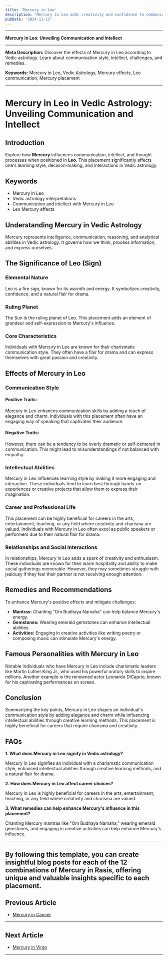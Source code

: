 ```yaml
---
title: 'Mercury in Leo'
description: 'Mercury in Leo adds creativity and confidence to communication. Individuals are expressive, persuasive, and enjoy sharing ideas with flair and dramatic effect , in Vedic Astrology.'
pubDate: '2024-11-13'
---
```


---

**Mercury in Leo: Unveiling Communication and Intellect**

---

**Meta Description:** Discover the effects of Mercury in Leo according to Vedic astrology. Learn about communication style, intellect, challenges, and remedies.

**Keywords:** Mercury in Leo, Vedic Astrology, Mercury effects, Leo communication, Mercury placement

---

# Mercury in Leo in Vedic Astrology: Unveiling Communication and Intellect

## Introduction

Explore how **Mercury** influences communication, intellect, and thought processes when positioned in **Leo**. This placement significantly affects one's learning style, decision-making, and interactions in Vedic astrology.

## Keywords

- Mercury in Leo
- Vedic astrology interpretations
- Communication and intellect with Mercury in Leo
- Leo Mercury effects

## Understanding Mercury in Vedic Astrology

Mercury represents intelligence, communication, reasoning, and analytical abilities in Vedic astrology. It governs how we think, process information, and express ourselves.

## The Significance of Leo (Sign)

### Elemental Nature
Leo is a fire sign, known for its warmth and energy. It symbolizes creativity, confidence, and a natural flair for drama.

### Ruling Planet
The Sun is the ruling planet of Leo. This placement adds an element of grandeur and self-expression to Mercury's influence.

### Core Characteristics
Individuals with Mercury in Leo are known for their charismatic communication style. They often have a flair for drama and can express themselves with great passion and creativity.

## Effects of Mercury in Leo

### Communication Style

#### Positive Traits:
Mercury in Leo enhances communication skills by adding a touch of elegance and charm. Individuals with this placement often have an engaging way of speaking that captivates their audience.

#### Negative Traits:
However, there can be a tendency to be overly dramatic or self-centered in communication. This might lead to misunderstandings if not balanced with empathy.

### Intellectual Abilities

Mercury in Leo influences learning style by making it more engaging and interactive. These individuals tend to learn best through hands-on experiences or creative projects that allow them to express their imagination.

### Career and Professional Life

This placement can be highly beneficial for careers in the arts, entertainment, teaching, or any field where creativity and charisma are valued. Individuals with Mercury in Leo often excel as public speakers or performers due to their natural flair for drama.

### Relationships and Social Interactions

In relationships, Mercury in Leo adds a spark of creativity and enthusiasm. These individuals are known for their warm hospitality and ability to make social gatherings memorable. However, they may sometimes struggle with jealousy if they feel their partner is not receiving enough attention.

## Remedies and Recommendations

To enhance Mercury's positive effects and mitigate challenges:

- **Mantras:** Chanting "Om Budhaya Namaha" can help balance Mercury's energy.
- **Gemstones:** Wearing emerald gemstones can enhance intellectual abilities.
- **Activities:** Engaging in creative activities like writing poetry or composing music can stimulate Mercury's energy.

## Famous Personalities with Mercury in Leo

Notable individuals who have Mercury in Leo include charismatic leaders like Martin Luther King Jr., who used his powerful oratory skills to inspire millions. Another example is the renowned actor Leonardo DiCaprio, known for his captivating performances on screen.

## Conclusion

Summarizing the key points, Mercury in Leo shapes an individual's communication style by adding elegance and charm while influencing intellectual abilities through creative learning methods. This placement is highly beneficial for careers that require charisma and creativity.

## FAQs

**1. What does Mercury in Leo signify in Vedic astrology?**

Mercury in Leo signifies an individual with a charismatic communication style, enhanced intellectual abilities through creative learning methods, and a natural flair for drama.

**2. How does Mercury in Leo affect career choices?**

Mercury in Leo is highly beneficial for careers in the arts, entertainment, teaching, or any field where creativity and charisma are valued.

**3. What remedies can help enhance Mercury's influence in this placement?**

Chanting Mercury mantras like "Om Budhaya Namaha," wearing emerald gemstones, and engaging in creative activities can help enhance Mercury's influence.

---

By following this template, you can create insightful blog posts for each of the 12 combinations of Mercury in Rasis, offering unique and valuable insights specific to each placement.
---

## Previous Article
- [Mercury in Cancer](/blogs-md/0804_Mercury_in_Rashi/080404_Mercury_in_Cancer.mdx)

---

## Next Article
- [Mercury in Virgo](/blogs-md/0804_Mercury_in_Rashi/080406_Mercury_in_Virgo.mdx)

---
